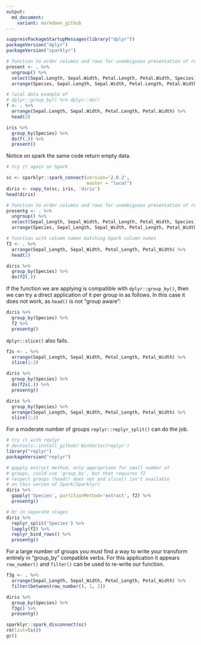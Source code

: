 ```yaml
---
output:
  md_document:
    variant: markdown_github
---
```


<!-- README.md is generated from README.Rmd. Please edit that file -->

```r
suppressPackageStartupMessages(library("dplyr"))
packageVersion("dplyr")
packageVersion("sparklyr")

# function to order columns and rows for unambiguous presentation of results
present <- . %>%
  ungroup() %>%
  select(Sepal.Length, Sepal.Width, Petal.Length, Petal.Width, Species) %>%
  arrange(Species, Sepal.Length, Sepal.Width, Petal.Length, Petal.Width)

# local data example of 
# dplyr::group_by() %>% dplyr::do()
f <- . %>% 
  arrange(Sepal.Length, Sepal.Width, Petal.Length, Petal.Width) %>%
  head(2)

iris %>% 
  group_by(Species) %>% 
  do(f(.)) %>% 
  present()
```

Notice on spark the same code return empty data.

```r
# try it again on Spark

sc <- sparklyr::spark_connect(version='2.0.2', 
                              master = "local")
diris <- copy_to(sc, iris, 'diris')
head(diris)

# function to order columns and rows for unambiguous presentation of results
presentg <- . %>%
  ungroup() %>%
  select(Sepal_Length, Sepal_Width, Petal_Length, Petal_Width, Species) %>%
  arrange(Species, Sepal_Length, Sepal_Width, Petal_Length, Petal_Width)

# function with column names matching Spark column names
f2 <- . %>% 
  arrange(Sepal_Length, Sepal_Width, Petal_Length, Petal_Width) %>%
  head(2)

diris %>% 
  group_by(Species) %>% 
  do(f2(.))
```

If the function we are applying is compatible with `dplyr::group_by()`, then we can try a direct application of it per group in as follows.  In this case it does not work, as `head()` is not "group aware":

```r
diris %>%
  group_by(Species) %>%
  f2 %>%
  presentg()
```


`dplyr::slice()` also fails.

```r
f2s <- . %>% 
  arrange(Sepal_Length, Sepal_Width, Petal_Length, Petal_Width) %>%
  slice(1:2)

diris %>% 
  group_by(Species) %>% 
  do(f2s(.)) %>% 
  presentg()

diris %>%
  group_by(Species) %>%
  arrange(Sepal_Length, Sepal_Width, Petal_Length, Petal_Width) %>%
  slice(1:2)
```

For a moderate number of groups `replyr::replyr_split()` can do the job.

```r
# try it with replyr
# devtools::install_github('WinVector/replyr')
library("replyr")
packageVersion("replyr")

# gapply extract method, only appropriate for small number of
# groups, could use 'group_by', but that requires f2
# respect groups (head() does not and slice() isn't available
# on this verion of Spark/Sparklyr)
diris %>% 
  gapply('Species', partitionMethod='extract', f2) %>%
  presentg()

# Or in separate stages
diris %>% 
  replyr_split('Species') %>%
  lapply(f2) %>%
  replyr_bind_rows() %>%
  presentg()
```

For a large number of groups you must find a way to write your transform entirely in "group_by" compatible verbs.  For this application it appears `row_number()` and `filter()` can be used to re-write our function.

```r
f3g <- . %>%
  arrange(Sepal_Length, Sepal_Width, Petal_Length, Petal_Width) %>%
  filter(between(row_number(), 1, 2))

diris %>% 
  group_by(Species) %>% 
  f3g() %>%
  presentg()
```


```r
sparklyr::spark_disconnect(sc)
rm(list=ls())
gc()
```
